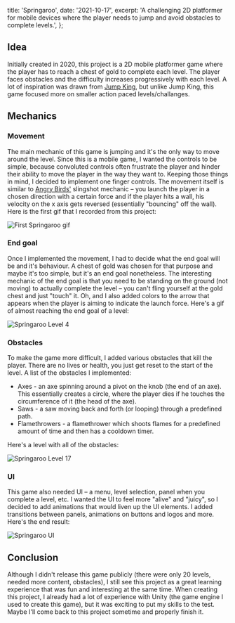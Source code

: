   title: 'Springaroo',
  date: '2021-10-17',
  excerpt:
    'A challenging 2D platformer for mobile devices where the player needs to jump and avoid obstacles to complete levels.',
};

## Idea

Initially created in 2020, this project is a 2D mobile platformer game where the player has to reach a chest of gold to complete each level. The player faces obstacles and the difficulty increases progressively with each level. A lot of inspiration was drawn from [Jump King](https://store.steampowered.com/app/1061090/Jump_King/), but unlike Jump King, this game focused more on smaller action paced levels/challanges.

## Mechanics

### Movement

The main mechanic of this game is jumping and it's the only way to move around the level. Since this is a mobile game, I wanted the controls to be simple, because convoluted controls often frustrate the player and hinder their ability to move the player in the way they want to. Keeping those things in mind, I decided to implement one finger controls. The movement itself is similar to [Angry Birds'](<https://en.wikipedia.org/wiki/Angry_Birds_(video_game)#Gameplay>) slingshot mechanic – you launch the player in a chosen direction with a certain force and if the player hits a wall, his velocity on the x axis gets reversed (essentially "bouncing" off the wall). Here is the first gif that I recorded from this project:

![First Springaroo gif](gif/SpringarooFirstGif.gif)

### End goal

Once I implemented the movement, I had to decide what the end goal will be and it's behaviour. A chest of gold was chosen for that purpose and maybe it's too simple, but it's an end goal nonetheless. The interesting mechanic of the end goal is that you need to be standing on the ground (not moving) to actually complete the level – you can't fling yourself at the gold chest and just "touch" it. Oh, and I also added colors to the arrow that appears when the player is aiming to indicate the launch force. Here's a gif of almost reaching the end goal of a level:

![Springaroo Level 4](gif/SpringarooLevel4.gif)

### Obstacles

To make the game more difficult, I added various obstacles that kill the player. There are no lives or health, you just get reset to the start of the level. A list of the obstacles I implemented:

- Axes - an axe spinning around a pivot on the knob (the end of an axe). This essentially creates a circle, where the player dies if he touches the circumference of it (the head of the axe).
- Saws - a saw moving back and forth (or looping) through a predefined path.
- Flamethrowers - a flamethrower which shoots flames for a predefined amount of time and then has a cooldown timer.

Here's a level with all of the obstacles:

![Springaroo Level 17](gif/SpringarooLevel17.gif)

### UI

This game also needed UI – a menu, level selection, panel when you complete a level, etc. I wanted the UI to feel more "alive" and "juicy", so I decided to add animations that would liven up the UI elements. I added transitions between panels, animations on buttons and logos and more. Here's the end result:

![Springaroo UI](gif/SpringarooUI.gif)

## Conclusion

Although I didn't release this game publicly (there were only 20 levels, needed more content, obstacles), I still see this project as a great learning experience that was fun and interesting at the same time. When creating this project, I already had a lot of experience with Unity (the game engine I used to create this game), but it was exciting to put my skills to the test. Maybe I'll come back to this project sometime and properly finish it.
